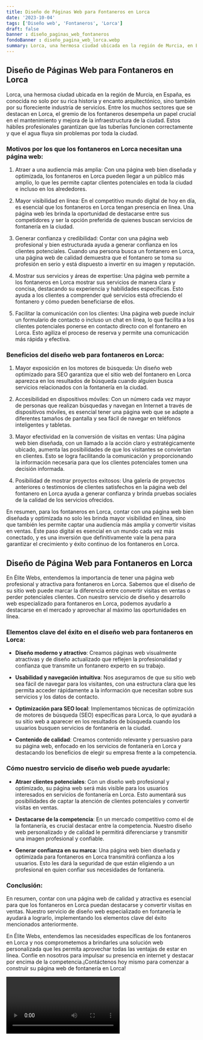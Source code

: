 ```yaml
---
title: Diseño de Páginas Web para Fontaneros en Lorca
date: '2023-10-04'
tags: ['Diseño web', 'Fontaneros', 'Lorca']
draft: false
banner : diseño_paginas_web_fontaneros
fondoBanner : diseño_pagina_web_lorca.webp
summary: Lorca, una hermosa ciudad ubicada en la región de Murcia, en España, es conocida no solo por su rica historia y encanto arquitectónico, sino también por su floreciente industria de servicios. Entre los muchos sectores que se destacan en Lorca, el gremio de los fontaneros desempeña un papel crucial en el mantenimiento y mejora de la infraestructura de la ciudad. Estos hábiles profesionales garantizan que las tuberías funcionen correctamente y que el agua fluya sin problemas por toda la ciudad.
---
```


## Diseño de Páginas Web para Fontaneros en Lorca

Lorca, una hermosa ciudad ubicada en la región de Murcia, en España, es conocida no solo por su rica historia y encanto arquitectónico, sino también por su floreciente industria de servicios. Entre los muchos sectores que se destacan en Lorca, el gremio de los fontaneros desempeña un papel crucial en el mantenimiento y mejora de la infraestructura de la ciudad. Estos hábiles profesionales garantizan que las tuberías funcionen correctamente y que el agua fluya sin problemas por toda la ciudad.

### Motivos por los que los fontaneros en Lorca necesitan una página web:

1. Atraer a una audiencia más amplia: Con una página web bien diseñada y optimizada, los fontaneros en Lorca pueden llegar a un público más amplio, lo que les permite captar clientes potenciales en toda la ciudad e incluso en los alrededores.

2. Mayor visibilidad en línea: En el competitivo mundo digital de hoy en día, es esencial que los fontaneros en Lorca tengan presencia en línea. Una página web les brinda la oportunidad de destacarse entre sus competidores y ser la opción preferida de quienes buscan servicios de fontanería en la ciudad.

3. Generar confianza y credibilidad: Contar con una página web profesional y bien estructurada ayuda a generar confianza en los clientes potenciales. Cuando una persona busca un fontanero en Lorca, una página web de calidad demuestra que el fontanero se toma su profesión en serio y está dispuesto a invertir en su imagen y reputación.

4. Mostrar sus servicios y áreas de expertise: Una página web permite a los fontaneros en Lorca mostrar sus servicios de manera clara y concisa, destacando su experiencia y habilidades específicas. Esto ayuda a los clientes a comprender qué servicios está ofreciendo el fontanero y cómo pueden beneficiarse de ellos.

5. Facilitar la comunicación con los clientes: Una página web puede incluir un formulario de contacto o incluso un chat en línea, lo que facilita a los clientes potenciales ponerse en contacto directo con el fontanero en Lorca. Esto agiliza el proceso de reserva y permite una comunicación más rápida y efectiva.

### Beneficios del diseño web para fontaneros en Lorca:

1. Mayor exposición en los motores de búsqueda: Un diseño web optimizado para SEO garantiza que el sitio web del fontanero en Lorca aparezca en los resultados de búsqueda cuando alguien busca servicios relacionados con la fontanería en la ciudad.

2. Accesibilidad en dispositivos móviles: Con un número cada vez mayor de personas que realizan búsquedas y navegan en Internet a través de dispositivos móviles, es esencial tener una página web que se adapte a diferentes tamaños de pantalla y sea fácil de navegar en teléfonos inteligentes y tabletas.

3. Mayor efectividad en la conversión de visitas en ventas: Una página web bien diseñada, con un llamado a la acción claro y estratégicamente ubicado, aumenta las posibilidades de que los visitantes se conviertan en clientes. Esto se logra facilitando la comunicación y proporcionando la información necesaria para que los clientes potenciales tomen una decisión informada.

4. Posibilidad de mostrar proyectos exitosos: Una galería de proyectos anteriores o testimonios de clientes satisfechos en la página web del fontanero en Lorca ayuda a generar confianza y brinda pruebas sociales de la calidad de los servicios ofrecidos.

En resumen, para los fontaneros en Lorca, contar con una página web bien diseñada y optimizada no solo les brinda mayor visibilidad en línea, sino que también les permite captar una audiencia más amplia y convertir visitas en ventas. Este paso digital es esencial en un mundo cada vez más conectado, y es una inversión que definitivamente vale la pena para garantizar el crecimiento y éxito continuo de los fontaneros en Lorca.

<GifSeo />

<Cta />

## Diseño de Página Web para Fontaneros en Lorca

En Élite Webs, entendemos la importancia de tener una página web profesional y atractiva para fontaneros en Lorca. Sabemos que el diseño de su sitio web puede marcar la diferencia entre convertir visitas en ventas o perder potenciales clientes. Con nuestro servicio de diseño y desarrollo web especializado para fontaneros en Lorca, podemos ayudarlo a destacarse en el mercado y aprovechar al máximo las oportunidades en línea.

### Elementos clave del éxito en el diseño web para fontaneros en Lorca:

- **Diseño moderno y atractivo**: Creamos páginas web visualmente atractivas y de diseño actualizado que reflejen la profesionalidad y confianza que transmite un fontanero experto en su trabajo.

- **Usabilidad y navegación intuitiva**: Nos aseguramos de que su sitio web sea fácil de navegar para los visitantes, con una estructura clara que les permita acceder rápidamente a la información que necesitan sobre sus servicios y los datos de contacto.

- **Optimización para SEO local**: Implementamos técnicas de optimización de motores de búsqueda (SEO) específicas para Lorca, lo que ayudará a su sitio web a aparecer en los resultados de búsqueda cuando los usuarios busquen servicios de fontanería en la ciudad.

- **Contenido de calidad**: Creamos contenido relevante y persuasivo para su página web, enfocado en los servicios de fontanería en Lorca y destacando los beneficios de elegir su empresa frente a la competencia.

### Cómo nuestro servicio de diseño web puede ayudarle:

- **Atraer clientes potenciales**: Con un diseño web profesional y optimizado, su página web será más visible para los usuarios interesados en servicios de fontanería en Lorca. Esto aumentará sus posibilidades de captar la atención de clientes potenciales y convertir visitas en ventas.

- **Destacarse de la competencia**: En un mercado competitivo como el de la fontanería, es crucial destacar entre la competencia. Nuestro diseño web personalizado y de calidad le permitirá diferenciarse y transmitir una imagen profesional y confiable.

- **Generar confianza en su marca**: Una página web bien diseñada y optimizada para fontaneros en Lorca transmitirá confianza a los usuarios. Esto les dará la seguridad de que están eligiendo a un profesional en quien confiar sus necesidades de fontanería.

### Conclusión: 

En resumen, contar con una página web de calidad y atractiva es esencial para que los fontaneros en Lorca puedan destacarse y convertir visitas en ventas. Nuestro servicio de diseño web especializado en fontanería le ayudará a lograrlo, implementando los elementos clave del éxito mencionados anteriormente.

En Élite Webs, entendemos las necesidades específicas de los fontaneros en Lorca y nos comprometemos a brindarles una solución web personalizada que les permita aprovechar todas las ventajas de estar en línea. Confíe en nosotros para impulsar su presencia en internet y destacar por encima de la competencia.¡Contáctenos hoy mismo para comenzar a construir su página web de fontanería en Lorca!

<Video />

<CtaBot job='Fontaneros' city='Lorca'/>

<Gmaps query='Lorca+españa+maps' />